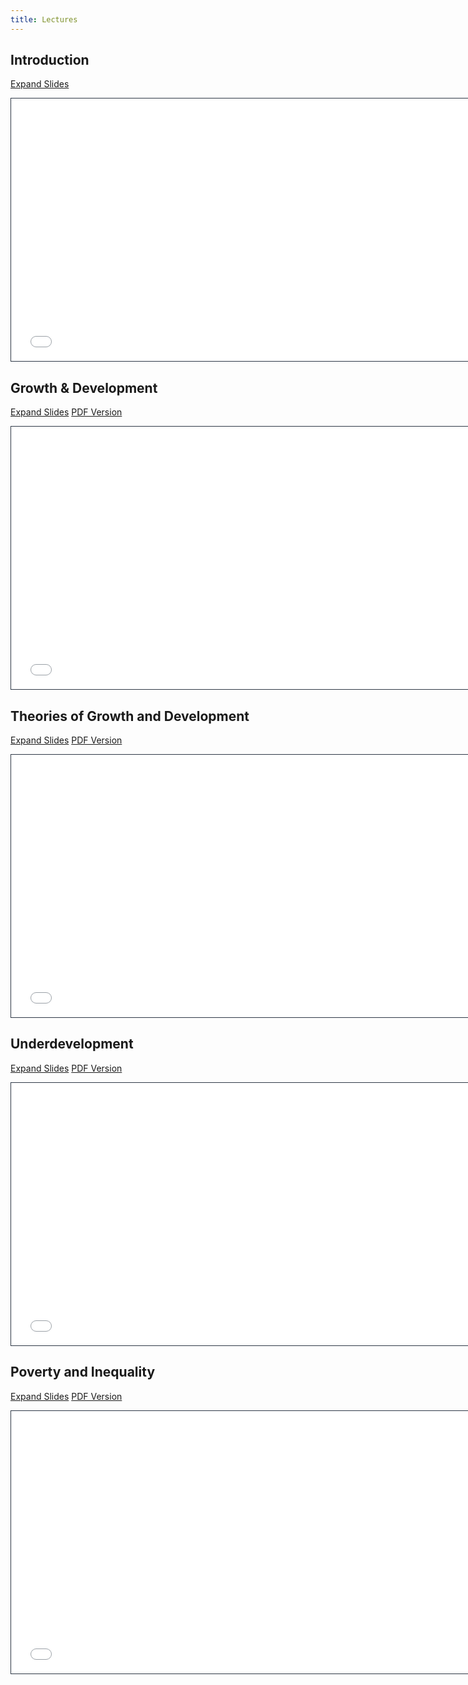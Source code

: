 ```yaml
---
title: Lectures
---
```


## Introduction 

[Expand Slides](00-Introduction/000-compile.html){target=_blank .btn .btn-primary .btn-lg .cv-download} 

::: {.align-center}
```{=html}
  <div class="embed-container">
    <iframe class="slide deck" src="00-Introduction/000-compile.html" height="420" width="750" style="border: 1px solid #2e3846;"></iframe>
  </div>
```
:::

## Growth & Development

[Expand Slides](01-Growth-and-Dev/010-compile.html){target=_blank .btn .btn-primary .btn-lg .cv-download} 
[PDF Version](01-Growth-and-Dev/EC390%20-%20Lecture01.pdf){target=_blank .btn .btn-primary .btn-lg .cv-download}

::: {.align-center}
```{=html}
  <div class="embed-container">
    <iframe class="slide deck" src="01-Growth-and-Dev/010-compile.html" height="420" width="750" style="border: 1px solid #2e3846;"></iframe>
  </div>
```
:::

## Theories of Growth and Development

[Expand Slides](02-Theories-of-Growth/020-compile.html){target=_blank .btn .btn-primary .btn-lg .cv-download}
[PDF Version](02-Theories-of-Growth/EC390%20-%20Lecture02.pdf){target=_blank .btn .btn-primary .btn-lg .cv-download}

::: {.align-center}
```{=html}
  <div class="embed-container">
    <iframe class="slide deck" src="02-Theories-of-Growth/020-compile.html" height="420" width="750" style="border: 1px solid #2e3846;"></iframe>
  </div>
```
:::

## Underdevelopment

[Expand Slides](03-Underdevelopment/030-compile.html){target=_blank .btn .btn-primary .btn-lg .cv-download}
[PDF Version](03-Underdevelopment/EC390%20-%20Lecture03.pdf){target=_blank .btn .btn-primary .btn-lg .cv-download}

::: {.align-center}
```{=html}
  <div class="embed-container">
    <iframe class="slide deck" src="03-Underdevelopment/030-compile.html" height="420" width="750" style="border: 1px solid #2e3846;"></iframe>
  </div>
```
:::

## Poverty and Inequality

[Expand Slides](04-Poverty-and-Inequity/040-compile.html){target=_blank .btn .btn-primary .btn-lg .cv-download}
[PDF Version](04-Poverty-and-Inequity/EC%20390%20-%20Lecture04.pdf){target=_blank .btn .btn-primary .btn-lg .cv-download}

::: {.align-center}
```{=html}
  <div class="embed-container">
    <iframe class="slide deck" src="04-Poverty-and-Inequity/040-compile.html" height="420" width="750" style="border: 1px solid #2e3846;"></iframe>
  </div>
```
:::